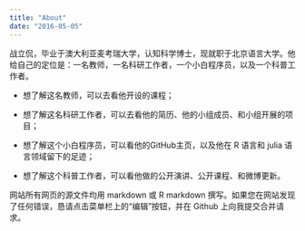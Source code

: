 ```yaml
---
title: "About"
date: "2016-05-05"
---
```


战立侃，毕业于澳大利亚麦考瑞大学，认知科学博士，现就职于北京语言大学。他给自己的定位是：一名教师，一名科研工作者，一个小白程序员，以及一个科普工作者。

- 想了解这名教师，可以去看他开设的课程；

- 想了解这名科研工作者，可以去看他的简历、他的小组成员、和小组开展的项目；

- 想了解这个小白程序员，可以看他的GitHub主页，以及他在 R 语言和 julia 语言领域留下的足迹；

- 想了解这个科普工作者，可以看他做的公开演讲、公开课程、和微博更新。

网站所有网页的源文件均用 markdown 或 R markdown 撰写。如果您在网站发现了任何错误，恳请点击菜单栏上的“编辑”按钮，并在 Github 上向我提交合并请求。
